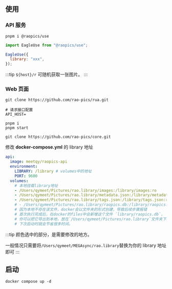 
## 使用

<Tabs>
<TabItem value="源码部署" label="源码部署" >

### API 服务

```shell title="安装"
pnpm i @raopics/use
```

```js title="使用"
import EagleUse from "@raopics/use";

EagleUse({
  library: "xxx",
});
```

:::tip
`${host}/r` 可随机获取一张图片。
:::

### Web 页面

```shell title="clone 主题"
git clone https://github.com/rao-pics/rua.git
```

```dotenv title='.env 配置'
# 请求接口配置
API_HOST=
```

```shell title="启动"
pnpm i
pnpm start
```

</TabItem>
<TabItem value="Docker部署" label="Docker部署" default>

```shell title='clone'
git clone https://github.com/rao-pics/core.git
```

修改 **docker-compose.yml** 的 library 地址

```yml {8-10}
api:
  image: meetqy/raopics-api
  environment:
    LIBRARY: /library # volumes中的地址
    PORT: 9600
  volumes:
    # 本地挂载library地址
    - /Users/qymeet/Pictures/rao.library/images:/library/images:ro
    - /Users/qymeet/Pictures/rao.library/metadata.json:/library/metadata.json:ro
    - /Users/qymeet/Pictures/rao.library/tags.json:/library/tags.json:ro
    # - /Users/qymeet/Pictures/rao.library/raopics.db:/library/raopics.db # 首次运行需要注释这行，
    # 因为本地不存在该文件，docker会以文件夹的形式创建，导致后续步骤报错
    # 首次执行完成后，在docker的files中会新增这个文件 `library/raopics.db`，
    # 你可以把它导出到本地，放在`/Users/qymeet/Pictures/rao.library`文件夹下。
    # 下次启动时就会节省很多时间。
```

:::tip
颜色选中的部分，是需要修改的地方。

一般情况只需要将`/Users/qymeet/MEGAsync/rao.library`替换为你的 library 地址即可
:::

## 启动

```shell
docker compose up -d
```

</TabItem>
</Tabs>

